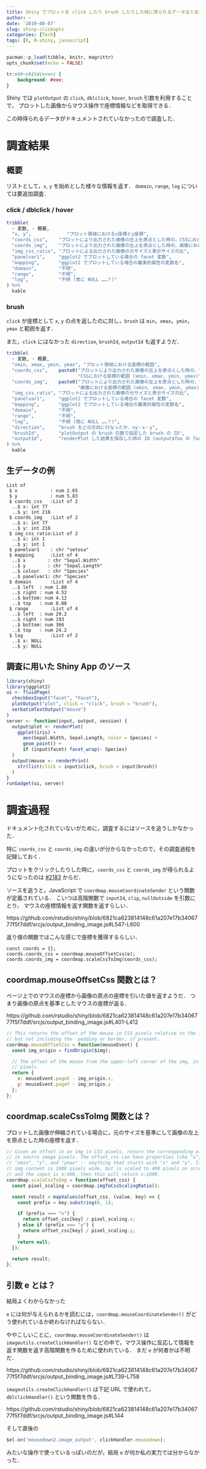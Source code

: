 ```yaml
---
title: Shiny でプロットを click したり brush したりした時に得られるデータまとめ
author: ~
date: '2019-08-07'
slug: shiny-clickopts
categories: [Tech]
tags: [R, R-shiny, javascript]
---
```


```r
pacman::p_load(tibble, knitr, magrittr)
opts_chunk$set(echo = FALSE)
```

```css
tr:nth-child(even) {
	background: #eee;
}
```


Shiny では `plotOutput` の `click`, `dblclick`, `hover`, `brush` 引数を利用することで，
プロットした画像からマウス操作で座標情報などを取得できる．

この時得られるデータがドキュメントされていなかったので調査した．

# 調査結果

## 概要

リストとして，`x`, `y` を始めとした様々な情報を返す．
`domain`, `range`, `log` については要追加調査．

### click / dblclick / hover

```r
tribble(
  ~ 変数, ~ 概要,
  "x, y",             "プロット領域におけるx座標とy座標",
  "coords_css",    "プロットにより出力された画像の左上を原点とした時の，CSSにおける座標 (x, y)",
  "coords_img",    "プロットにより出力された画像の左上を原点とした時の，画像における座標 (x, y)",
  "img_css_ratio", "プロットによる出力された画像の元サイズと表示サイズの比",
  "panelvar1",     "ggplot2 でプロットしている場合の facet 変数",
  "mapping",       "ggplot2 でプロットしている場合の審美的属性の変数名",
  "domain",        "不明",
  "range",         "不明",
  "log",           "不明 (常に NULL ……？)"
) %>%
  kable
```

### brush

`click` が座標として `x`, `y` の点を返したのに対し，`brush` は `min`，`xmax`，`ymin`，`ymax` と範囲を返す．

また，`click` にはなかった `direction`, `brushId`, `outputId` も返すようだ．

```r
tribble(
  ~ 変数, ~ 概要,
  "xmin, xmax, ymin, ymax", "プロット領域における座標の範囲",
  "coords_css",    paste0("プロットにより出力された画像の左上を原点とした時の，",
                          "CSSにおける座標の範囲 (xmin, xmax, ymin, ymax)"),
  "coords_img",    paste0("プロットにより出力された画像の左上を原点とした時の，",
                          "画像における座標の範囲 (xmin, xmax, ymin, ymax)"),
  "img_css_ratio", "プロットによる出力された画像の元サイズと表示サイズの比",
  "panelvar1",     "ggplot2 でプロットしている場合の facet 変数",
  "mapping",       "ggplot2 でプロットしている場合の審美的属性の変数名",
  "domain",        "不明",
  "range",         "不明",
  "log",           "不明 (常に NULL ……？)",
  "direction",     "brush をどの方向に行なったか．xy・x・y",
  "brushId",       "plotOutput の brush 引数で指定した brush の ID",
  "outputId",      "renderPlot した結果を保存した時の ID (output$foo の foo の部分)"
) %>%
  kable
```


## 生データの例

```
List of
 $ x            : num 2.65
 $ y            : num 5.83
 $ coords_css   :List of 2
  ..$ x: int 77
  ..$ y: int 218
 $ coords_img   :List of 2
  ..$ x: int 77
  ..$ y: int 218
 $ img_css_ratio:List of 2
  ..$ x: int 1
  ..$ y: int 1
 $ panelvar1    : chr "setosa"
 $ mapping      :List of 4
  ..$ x        : chr "Sepal.Width"
  ..$ y        : chr "Sepal.Length"
  ..$ colour   : chr "Species"
  ..$ panelvar1: chr "Species"
 $ domain       :List of 4
  ..$ left  : num 1.88
  ..$ right : num 4.52
  ..$ bottom: num 4.12
  ..$ top   : num 8.08
 $ range        :List of 4
  ..$ left  : num 29.2
  ..$ right : num 193
  ..$ bottom: num 366
  ..$ top   : num 24.2
 $ log          :List of 2
  ..$ x: NULL
  ..$ y: NULL
```

## 調査に用いた Shiny App のソース

```r
library(shiny)
library(ggplot2)
ui <- fluidPage(
  checkboxInput("facet", "Facet"),
  plotOutput("plot", click = "click", brush = "brush"),
  verbatimTextOutput("mouse")
)
server <- function(input, output, session) {
  output$plot <- renderPlot(
    ggplot(iris) +
      aes(Sepal.Width, Sepal.Length, color = Species) +
      geom_point() +
      if (input$facet) facet_wrap(~ Species)
  )
  output$mouse <- renderPrint(
    str(list(click = input$click, brush = input$brush))
  )
}
runGadget(ui, server)
```

# 調査過程

ドキュメント化されていないがために，調査するにはソースを追うしかなかった．

特に `coords_css` と `coords_img` の違いが分からなかったので，その調査過程を記録しておく．

プロットをクリックしたりした時に，`coords_css` と `coords_img` が得られるようになったのは
[#2183](https://github.com/rstudio/shiny/pull/2183/files#diff-a21c5d031e08050c8c0b2b9ca507d5ae)
からだ．

ソースを追うと，JavaScript で `coordmap.mouseCoordinateSender` という関数が定義されている．
こいつは高階関数で `inputId`, `clip`, `nullOutside` を引数にとり，
マウスの座標情報を返す関数を返すらしい．

https://github.com/rstudio/shiny/blob/6821ca623814148c61a207e17b3406777f5f7ddf/srcjs/output_binding_image.js#L547-L600

返り値の関数ではこんな感じで座標を獲得するらしい．

```
const coords = {};
coords.coords_css = coordmap.mouseOffsetCss(e);
coords.coords_img = coordmap.scaleCssToImg(coords_css);
```

## coordmap.mouseOffsetCss 関数とは？

ページ上でのマウスの座標から画像の原点の座標を引いた値を返すようだ．
つまり画像の原点を基準としたマウスの座標が返る．

https://github.com/rstudio/shiny/blob/6821ca623814148c61a207e17b3406777f5f7ddf/srcjs/output_binding_image.js#L401-L412

```js
// This returns the offset of the mouse in CSS pixels relative to the img,
// but not including the  padding or border, if present.
coordmap.mouseOffsetCss = function(mouseEvent) {
  const img_origin = findOrigin($img);

  // The offset of the mouse from the upper-left corner of the img, in
  // pixels.
  return {
    x: mouseEvent.pageX - img_origin.x,
    y: mouseEvent.pageY - img_origin.y
  };
};
```

## coordmap.scaleCssToImg 関数とは？

プロットした画像が伸縮されている場合に，元のサイズを基準にして画像の左上を原点とした時の座標を返す．

```js
// Given an offset in an img in CSS pixels, return the corresponding offset
// in source image pixels. The offset_css can have properties like "x",
// "xmin", "y", and "ymax" -- anything that starts with "x" and "y". If the
// img content is 1000 pixels wide, but is scaled to 400 pixels on screen,
// and the input is x:400, then this will return x:1000.
coordmap.scaleCssToImg = function(offset_css) {
  const pixel_scaling = coordmap.imgToCssScalingRatio();

  const result = mapValues(offset_css, (value, key) => {
    const prefix = key.substring(0, 1);

    if (prefix === "x") {
      return offset_css[key] / pixel_scaling.x;
    } else if (prefix === "y") {
      return offset_css[key] / pixel_scaling.y;
    }
    return null;
  });

  return result;
};
```

## 引数 e とは？

結局よくわからなかった

`e` には何が与えられるかを読むには，`coordmap.mouseCoordinateSender()` がどう使われているか終わなければならない．

ややこしいことに，`coordmap.mouseCoordinateSender()` は `imageutils.createClickHandler()` などの中で，マウス操作に反応して情報を返す関数を返す高階関数を作るために使われている．
まだ `e` が何者かは不明だ． 

https://github.com/rstudio/shiny/blob/6821ca623814148c61a207e17b3406777f5f7ddf/srcjs/output_binding_image.js#L739-L758

`imageutils.createClickHandler()` は下記 URL で使われて，`dblclickHandler()` という関数を作る． 

https://github.com/rstudio/shiny/blob/6821ca623814148c61a207e17b3406777f5f7ddf/srcjs/output_binding_image.js#L144

そして直後の

```js
$el.on('mousedown2.image_output', clickHandler.mousedown);
```

みたいな操作で使っているっぽいのだが，結局 `e` が何か私の実力では分からなかった．









